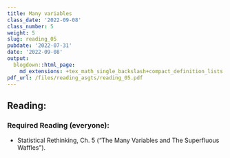 ```yaml
---
title: Many variables
class_date: '2022-09-08'
class_number: 5
weight: 5
slug: reading_05
pubdate: '2022-07-31'
date: '2022-09-08'
output:
  blogdown::html_page:
    md_extensions: +tex_math_single_backslash+compact_definition_lists
pdf_url: /files/reading_asgts/reading_05.pdf
---
```

## Reading:

### Required Reading (everyone):

* Statistical Rethinking, Ch. 5 ("The Many Variables and The Superfluous Waffles").

